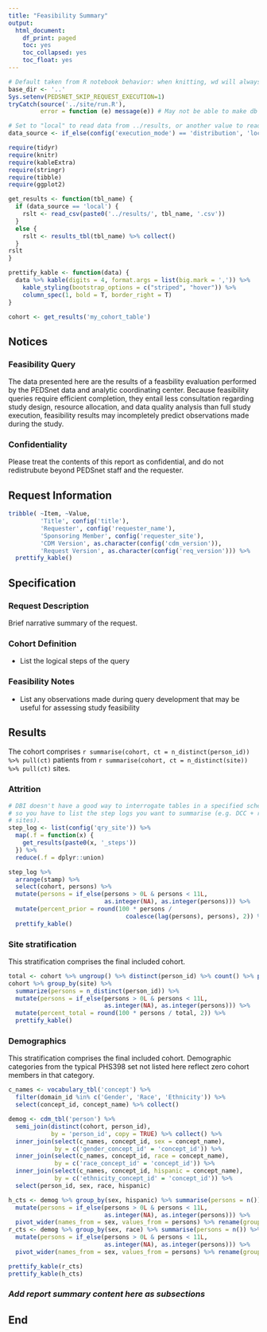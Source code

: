 ```yaml
---
title: "Feasibility Summary"
output:
  html_document:
    df_print: paged
    toc: yes
    toc_collapsed: yes
    toc_float: yes
---
```


```r
# Default taken from R notebook behavior: when knitting, wd will always be location of notebook
base_dir <- '..'
Sys.setenv(PEDSNET_SKIP_REQUEST_EXECUTION=1)
tryCatch(source('../site/run.R'),
         error = function (e) message(e)) # May not be able to make db connection

# Set to "local" to read data from ../results, or another value to read from db
data_source <- if_else(config('execution_mode') == 'distribution', 'local', 'not_local')

require(tidyr)
require(knitr)
require(kableExtra)
require(stringr)
require(tibble)
require(ggplot2)

get_results <- function(tbl_name) {
  if (data_source == 'local') {
    rslt <- read_csv(paste0('../results/', tbl_name, '.csv'))
  }
  else {
    rslt <- results_tbl(tbl_name) %>% collect()
  }
rslt
}

prettify_kable <- function(data) {
  data %>% kable(digits = 4, format.args = list(big.mark = ',')) %>%
    kable_styling(bootstrap_options = c("striped", "hover")) %>%
    column_spec(1, bold = T, border_right = T)
}

cohort <- get_results('my_cohort_table')
```

## Notices

### Feasibility Query

The data presented here are the results of a feasbility evaluation performed by
the PEDSnet data and analytic coordinating center.  Because feasibility queries
require efficient completion, they entail less consultation regarding study
design, resource allocation, and data quality analysis than full study
execution, feasibility results may incompletely predict observations made
during the study.

### Confidentiality

Please treat the contents of this report as confidential, and do not
redistrubute beyond PEDSnet staff and the requester.

## Request Information

```r
tribble( ~Item, ~Value,
         'Title', config('title'),
         'Requester', config('requester_name'),
         'Sponsoring Member', config('requester_site'),
         'CDM Version', as.character(config('cdm_version')),
         'Request Version', as.character(config('req_version'))) %>%
  prettify_kable()

```

## Specification

### Request Description

Brief narrative summary of the request.

### Cohort Definition

* List the logical steps of the query

### Feasibility Notes

* List any observations made during query development that may be useful for
  assessing study feasibility

## Results

The cohort comprises `r summarise(cohort, ct = n_distinct(person_id)) %>% pull(ct)`
patients from `r summarise(cohort, ct = n_distinct(site)) %>% pull(ct)` sites.

### Attrition

```r
# DBI doesn't have a good way to interrogate tables in a specified schema,
# so you have to list the step logs you want to summarise (e.g. DCC + remote
# sites).
step_log <- list(config('qry_site')) %>%
  map(.f = function(x) {
    get_results(paste0(x, '_steps'))
  }) %>%
  reduce(.f = dplyr::union)

step_log %>%
  arrange(stamp) %>%
  select(cohort, persons) %>%
  mutate(persons = if_else(persons > 0L & persons < 11L,
                           as.integer(NA), as.integer(persons))) %>%
  mutate(percent_prior = round(100 * persons /
                                 coalesce(lag(persons), persons), 2)) %>%
  prettify_kable()
```

### Site stratification

This stratification comprises the final included cohort.

```r
total <- cohort %>% ungroup() %>% distinct(person_id) %>% count() %>% pull(n)
cohort %>% group_by(site) %>%
  summarize(persons = n_distinct(person_id)) %>%
  mutate(persons = if_else(persons > 0L & persons < 11L,
                           as.integer(NA), as.integer(persons))) %>%
  mutate(percent_total = round(100 * persons / total, 2)) %>%
  prettify_kable()
```

### Demographics

This stratification comprises the final included cohort. Demographic
categories from the typical PHS398 set not listed here reflect zero
cohort members in that category.

```r
c_names <- vocabulary_tbl('concept') %>%
  filter(domain_id %in% c('Gender', 'Race', 'Ethnicity')) %>%
  select(concept_id, concept_name) %>% collect()

demog <- cdm_tbl('person') %>%
  semi_join(distinct(cohort, person_id),
            by = 'person_id', copy = TRUE) %>% collect() %>%
  inner_join(select(c_names, concept_id, sex = concept_name),
             by = c('gender_concept_id' = 'concept_id')) %>%
  inner_join(select(c_names, concept_id, race = concept_name),
             by = c('race_concept_id' = 'concept_id')) %>%
  inner_join(select(c_names, concept_id, hispanic = concept_name),
             by = c('ethnicity_concept_id' = 'concept_id')) %>%
  select(person_id, sex, race, hispanic)

h_cts <- demog %>% group_by(sex, hispanic) %>% summarise(persons = n()) %>%
  mutate(persons = if_else(persons > 0L & persons < 11L,
                           as.integer(NA), as.integer(persons))) %>%
  pivot_wider(names_from = sex, values_from = persons) %>% rename(group = hispanic)
r_cts <- demog %>% group_by(sex, race) %>% summarise(persons = n()) %>%
  mutate(persons = if_else(persons > 0L & persons < 11L,
                           as.integer(NA), as.integer(persons))) %>%
  pivot_wider(names_from = sex, values_from = persons) %>% rename(group = race)

prettify_kable(r_cts)
prettify_kable(h_cts)

```

### _Add report summary content here as subsections_

## End
